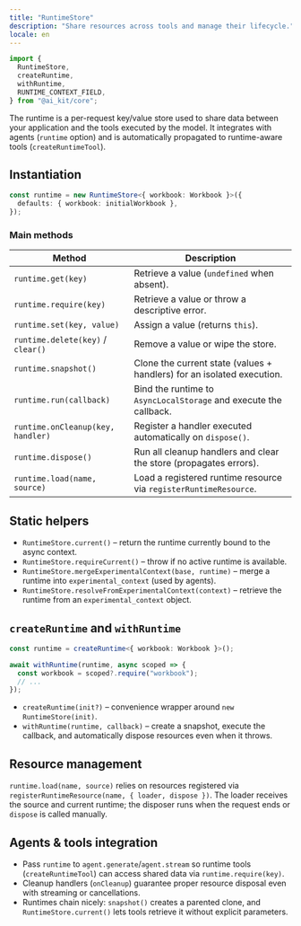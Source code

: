 ```yaml
---
title: "RuntimeStore"
description: "Share resources across tools and manage their lifecycle."
locale: en
---
```


```ts
import {
  RuntimeStore,
  createRuntime,
  withRuntime,
  RUNTIME_CONTEXT_FIELD,
} from "@ai_kit/core";
```

The runtime is a per-request key/value store used to share data between your application and the tools executed by the model. It integrates with agents (`runtime` option) and is automatically propagated to runtime-aware tools (`createRuntimeTool`).

## Instantiation

```ts
const runtime = new RuntimeStore<{ workbook: Workbook }>({
  defaults: { workbook: initialWorkbook },
});
```

### Main methods

| Method | Description |
| --- | --- |
| `runtime.get(key)` | Retrieve a value (`undefined` when absent). |
| `runtime.require(key)` | Retrieve a value or throw a descriptive error. |
| `runtime.set(key, value)` | Assign a value (returns `this`). |
| `runtime.delete(key)` / `clear()` | Remove a value or wipe the store. |
| `runtime.snapshot()` | Clone the current state (values + handlers) for an isolated execution. |
| `runtime.run(callback)` | Bind the runtime to `AsyncLocalStorage` and execute the callback. |
| `runtime.onCleanup(key, handler)` | Register a handler executed automatically on `dispose()`. |
| `runtime.dispose()` | Run all cleanup handlers and clear the store (propagates errors). |
| `runtime.load(name, source)` | Load a registered runtime resource via `registerRuntimeResource`. |

## Static helpers

- `RuntimeStore.current()` – return the runtime currently bound to the async context.
- `RuntimeStore.requireCurrent()` – throw if no active runtime is available.
- `RuntimeStore.mergeExperimentalContext(base, runtime)` – merge a runtime into `experimental_context` (used by agents).
- `RuntimeStore.resolveFromExperimentalContext(context)` – retrieve the runtime from an `experimental_context` object.

## `createRuntime` and `withRuntime`

```ts
const runtime = createRuntime<{ workbook: Workbook }>();

await withRuntime(runtime, async scoped => {
  const workbook = scoped?.require("workbook");
  // ...
});
```

- `createRuntime(init?)` – convenience wrapper around `new RuntimeStore(init)`.
- `withRuntime(runtime, callback)` – create a snapshot, execute the callback, and automatically dispose resources even when it throws.

## Resource management

`runtime.load(name, source)` relies on resources registered via `registerRuntimeResource(name, { loader, dispose })`. The loader receives the source and current runtime; the disposer runs when the request ends or `dispose` is called manually.

## Agents & tools integration

- Pass `runtime` to `agent.generate`/`agent.stream` so runtime tools (`createRuntimeTool`) can access shared data via `runtime.require(key)`.
- Cleanup handlers (`onCleanup`) guarantee proper resource disposal even with streaming or cancellations.
- Runtimes chain nicely: `snapshot()` creates a parented clone, and `RuntimeStore.current()` lets tools retrieve it without explicit parameters.
